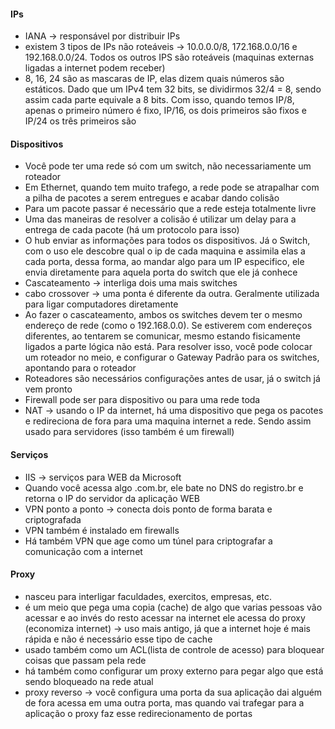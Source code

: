 






#### IPs

-   IANA → responsável por distribuir IPs
-   existem 3 tipos de IPs não roteáveis → 10.0.0.0/8, 172.168.0.0/16 e
    192.168.0.0/24. Todos os outros IPS são roteáveis (maquinas externas
    ligadas a internet podem receber)
-   8, 16, 24 são as mascaras de IP, elas dizem quais números são
    estáticos. Dado que um IPv4 tem 32 bits, se dividirmos 32/4 = 8,
    sendo assim cada parte equivale a 8 bits. Com isso, quando temos
    IP/8, apenas o primeiro número é fixo, IP/16, os dois primeiros são
    fixos e IP/24 os três primeiros são








#### Dispositivos

-   Você pode ter uma rede só com um switch, não necessariamente um
    roteador
-   Em Ethernet, quando tem muito trafego, a rede pode se atrapalhar com
    a pilha de pacotes a serem entregues e acabar dando colisão
-   Para um pacote passar é necessário que a rede esteja totalmente
    livre
-   Uma das maneiras de resolver a colisão é utilizar um delay para a
    entrega de cada pacote (há um protocolo para isso)
-   O hub enviar as informações para todos os dispositivos. Já o Switch,
    com o uso ele descobre qual o ip de cada maquina e assimila elas a
    cada porta, dessa forma, ao mandar algo para um IP especifico, ele
    envia diretamente para aquela porta do switch que ele já conhece
-   Cascateamento → interliga dois uma mais switches
-   cabo crossover → uma ponta é diferente da outra. Geralmente
    utilizada para ligar computadores diretamente
-   Ao fazer o cascateamento, ambos os switches devem ter o mesmo
    endereço de rede (como o 192.168.0.0). Se estiverem com endereços
    diferentes, ao tentarem se comunicar, mesmo estando fisicamente
    ligados a parte lógica não está. Para resolver isso, você pode
    colocar um roteador no meio, e configurar o Gateway Padrão para os
    switches, apontando para o roteador
-   Roteadores são necessários configurações antes de usar, já o switch
    já vem pronto
-   Firewall pode ser para dispositivo ou para uma rede toda
-   NAT → usando o IP da internet, há uma dispositivo que pega os
    pacotes e redireciona de fora para uma maquina internet a rede.
    Sendo assim usado para servidores (isso também é um firewall)








#### Serviços

-   IIS → serviços para WEB da Microsoft
-   Quando você acessa algo .com.br, ele bate no DNS do registro.br e
    retorna o IP do servidor da aplicação WEB
-   VPN ponto a ponto → conecta dois ponto de forma barata e
    criptografada
-   VPN também é instalado em firewalls
-   Há também VPN que age como um túnel para criptografar a comunicação
    com a internet








#### Proxy

-   nasceu para interligar faculdades, exercitos, empresas, etc.
-   é um meio que pega uma copia (cache) de algo que varias pessoas vão
    acessar e ao invés do resto acessar na internet ele acessa do proxy
    (economiza internet) → uso mais antigo, já que a internet hoje é
    mais rápida e não é necessário esse tipo de cache
-   usado também como um ACL(lista de controle de acesso) para bloquear
    coisas que passam pela rede
-   há também como configurar um proxy externo para pegar algo que está
    sendo bloqueado na rede atual
-   proxy reverso → você configura uma porta da sua aplicação dai alguém
    de fora acessa em uma outra porta, mas quando vai trafegar para a
    aplicação o proxy faz esse redirecionamento de portas



